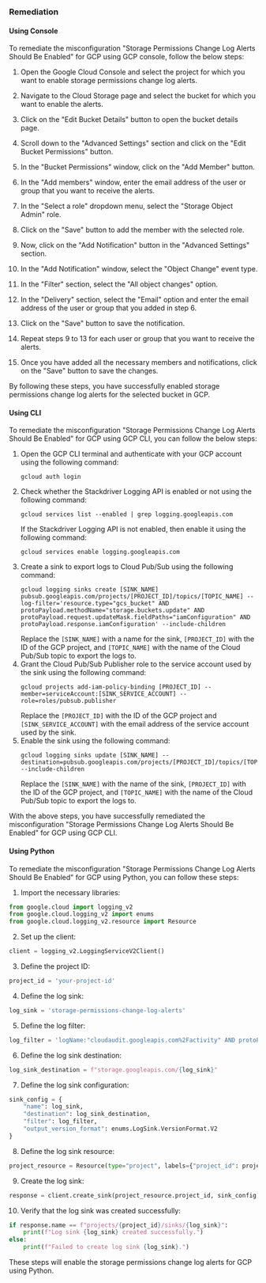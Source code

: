 ### Remediation

#### Using Console

To remediate the misconfiguration "Storage Permissions Change Log Alerts Should Be Enabled" for GCP using GCP console, follow the below steps:

1. Open the Google Cloud Console and select the project for which you want to enable storage permissions change log alerts.

2. Navigate to the Cloud Storage page and select the bucket for which you want to enable the alerts.

3. Click on the "Edit Bucket Details" button to open the bucket details page.

4. Scroll down to the "Advanced Settings" section and click on the "Edit Bucket Permissions" button.

5. In the "Bucket Permissions" window, click on the "Add Member" button.

6. In the "Add members" window, enter the email address of the user or group that you want to receive the alerts.

7. In the "Select a role" dropdown menu, select the "Storage Object Admin" role.

8. Click on the "Save" button to add the member with the selected role.

9. Now, click on the "Add Notification" button in the "Advanced Settings" section.

10. In the "Add Notification" window, select the "Object Change" event type.

11. In the "Filter" section, select the "All object changes" option.

12. In the "Delivery" section, select the "Email" option and enter the email address of the user or group that you added in step 6.

13. Click on the "Save" button to save the notification.

14. Repeat steps 9 to 13 for each user or group that you want to receive the alerts.

15. Once you have added all the necessary members and notifications, click on the "Save" button to save the changes.

By following these steps, you have successfully enabled storage permissions change log alerts for the selected bucket in GCP.

#### Using CLI

To remediate the misconfiguration "Storage Permissions Change Log Alerts Should Be Enabled" for GCP using GCP CLI, you can follow the below steps:

1. Open the GCP CLI terminal and authenticate with your GCP account using the following command:
   ```
   gcloud auth login
   ```
2. Check whether the Stackdriver Logging API is enabled or not using the following command:
   ```
   gcloud services list --enabled | grep logging.googleapis.com
   ```
   If the Stackdriver Logging API is not enabled, then enable it using the following command:
   ```
   gcloud services enable logging.googleapis.com
   ```
3. Create a sink to export logs to Cloud Pub/Sub using the following command:
   ```
   gcloud logging sinks create [SINK_NAME] pubsub.googleapis.com/projects/[PROJECT_ID]/topics/[TOPIC_NAME] --log-filter='resource.type="gcs_bucket" AND protoPayload.methodName="storage.buckets.update" AND protoPayload.request.updateMask.fieldPaths="iamConfiguration" AND protoPayload.response.iamConfiguration' --include-children
   ```
   Replace the `[SINK_NAME]` with a name for the sink, `[PROJECT_ID]` with the ID of the GCP project, and `[TOPIC_NAME]` with the name of the Cloud Pub/Sub topic to export the logs to.
4. Grant the Cloud Pub/Sub Publisher role to the service account used by the sink using the following command:
   ```
   gcloud projects add-iam-policy-binding [PROJECT_ID] --member=serviceAccount:[SINK_SERVICE_ACCOUNT] --role=roles/pubsub.publisher
   ```
   Replace the `[PROJECT_ID]` with the ID of the GCP project and `[SINK_SERVICE_ACCOUNT]` with the email address of the service account used by the sink.
5. Enable the sink using the following command:
   ```
   gcloud logging sinks update [SINK_NAME] --destination=pubsub.googleapis.com/projects/[PROJECT_ID]/topics/[TOPIC_NAME] --include-children
   ```
   Replace the `[SINK_NAME]` with the name of the sink, `[PROJECT_ID]` with the ID of the GCP project, and `[TOPIC_NAME]` with the name of the Cloud Pub/Sub topic to export the logs to.

With the above steps, you have successfully remediated the misconfiguration "Storage Permissions Change Log Alerts Should Be Enabled" for GCP using GCP CLI.

#### Using Python

To remediate the misconfiguration "Storage Permissions Change Log Alerts Should Be Enabled" for GCP using Python, you can follow these steps:

1. Import the necessary libraries: 

```python
from google.cloud import logging_v2
from google.cloud.logging_v2 import enums
from google.cloud.logging_v2.resource import Resource
```

2. Set up the client:

```python
client = logging_v2.LoggingServiceV2Client()
```

3. Define the project ID:

```python
project_id = 'your-project-id'
```

4. Define the log sink:

```python
log_sink = 'storage-permissions-change-log-alerts'
```

5. Define the log filter:

```python
log_filter = 'logName:"cloudaudit.googleapis.com%2Factivity" AND protoPayload.methodName:"storage.buckets.update" AND protoPayload.serviceName:"storage.googleapis.com"'
```

6. Define the log sink destination:

```python
log_sink_destination = f"storage.googleapis.com/{log_sink}"
```

7. Define the log sink configuration:

```python
sink_config = {
    "name": log_sink,
    "destination": log_sink_destination,
    "filter": log_filter,
    "output_version_format": enums.LogSink.VersionFormat.V2
}
```

8. Define the log sink resource:

```python
project_resource = Resource(type="project", labels={"project_id": project_id})
```

9. Create the log sink:

```python
response = client.create_sink(project_resource.project_id, sink_config)
```

10. Verify that the log sink was created successfully:

```python
if response.name == f"projects/{project_id}/sinks/{log_sink}":
    print(f"Log sink {log_sink} created successfully.")
else:
    print(f"Failed to create log sink {log_sink}.")
```

These steps will enable the storage permissions change log alerts for GCP using Python.

